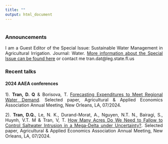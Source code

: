 ```yaml
---
title: ""
output: html_document
---
```


#
#
<link rel="stylesheet" href="style.css" type="text/css">


<style>
body {
text-align: justify}
</style>


### **Announcements**
I am a Guest Editor of the Special Issue: Sustainable Water Management in Agricultural Irrigation. Journal: Water. [More information about the Special Issue can be found here](https://www.mdpi.com/journal/water/special_issues/JD60IDD43H) or contact me tran.dat@leg.state.fl.us



### **Recent talks**


#### **2024 AAEA conferences**

1). **Tran, D. Q** & Borisova, T. [Forecasting Expenditures to Meet Regional Water Demand](https://ageconsearch.umn.edu/record/343688/files/28291.pdf). Selected paper, Agricultural & Applied Economics Association Annual Meeting, New Orleans, LA, 07/2024.

2). **Tran, D.Q.**, Le, N. K., Durand-Morat, A., Nguyen, N.T. N., Bairagi, S., Huynh, V.T. M & Tran, V, T. [How Many Acres Do We Need to Fallow to Control Saltwater Intrusion in a Mega-Delta under Uncertainty?](https://ageconsearch.umn.edu/record/343689/files/28293.pdf). Selected paper, Agricultural & Applied Economics Association Annual Meeting, New Orleans, LA, 07/2024.
